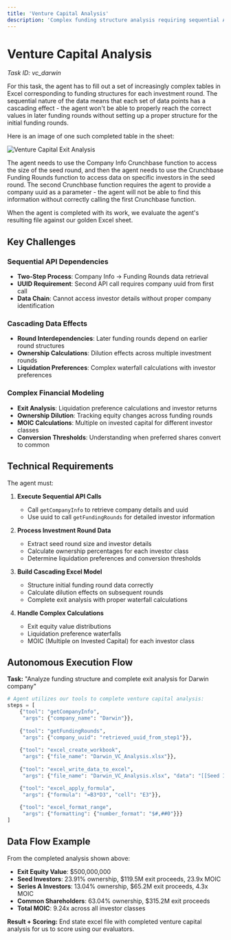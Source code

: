 ```yaml
---
title: 'Venture Capital Analysis'
description: 'Complex funding structure analysis requiring sequential API calls and cascading data dependencies across multiple investment rounds'
---
```


# Venture Capital Analysis
*Task ID: vc_darwin*

For this task, the agent has to fill out a set of increasingly complex tables in Excel corresponding to funding structures for each investment round. The sequential nature of the data means that each set of data points has a cascading effect - the agent won't be able to properly reach the correct values in later funding rounds without setting up a proper structure for the initial funding rounds.

Here is an image of one such completed table in the sheet:

![Venture Capital Exit Analysis](/images/VC-1.png)

The agent needs to use the Company Info Crunchbase function to access the size of the seed round, and then the agent needs to use the Crunchbase Funding Rounds function to access data on specific investors in the seed round. The second Crunchbase function requires the agent to provide a company uuid as a parameter - the agent will not be able to find this information without correctly calling the first Crunchbase function.

When the agent is completed with its work, we evaluate the agent's resulting file against our golden Excel sheet.

## Key Challenges

### Sequential API Dependencies
- **Two-Step Process**: Company Info → Funding Rounds data retrieval
- **UUID Requirement**: Second API call requires company uuid from first call
- **Data Chain**: Cannot access investor details without proper company identification

### Cascading Data Effects
- **Round Interdependencies**: Later funding rounds depend on earlier round structures
- **Ownership Calculations**: Dilution effects across multiple investment rounds
- **Liquidation Preferences**: Complex waterfall calculations with investor preferences

### Complex Financial Modeling
- **Exit Analysis**: Liquidation preference calculations and investor returns
- **Ownership Dilution**: Tracking equity changes across funding rounds
- **MOIC Calculations**: Multiple on invested capital for different investor classes
- **Conversion Thresholds**: Understanding when preferred shares convert to common

## Technical Requirements

The agent must:

1. **Execute Sequential API Calls**
   - Call `getCompanyInfo` to retrieve company details and uuid
   - Use uuid to call `getFundingRounds` for detailed investor information

2. **Process Investment Round Data**
   - Extract seed round size and investor details
   - Calculate ownership percentages for each investor class
   - Determine liquidation preferences and conversion thresholds

3. **Build Cascading Excel Model**
   - Structure initial funding round data correctly
   - Calculate dilution effects on subsequent rounds
   - Complete exit analysis with proper waterfall calculations

4. **Handle Complex Calculations**
   - Exit equity value distributions
   - Liquidation preference waterfalls
   - MOIC (Multiple on Invested Capital) for each investor class

## Autonomous Execution Flow

**Task:** "Analyze funding structure and complete exit analysis for Darwin company"

```python
# Agent utilizes our tools to complete venture capital analysis:
steps = [
    {"tool": "getCompanyInfo", 
     "args": {"company_name": "Darwin"}},
    
    {"tool": "getFundingRounds", 
     "args": {"company_uuid": "retrieved_uuid_from_step1"}},
    
    {"tool": "excel_create_workbook", 
     "args": {"file_name": "Darwin_VC_Analysis.xlsx"}},
    
    {"tool": "excel_write_data_to_excel", 
     "args": {"file_name": "Darwin_VC_Analysis.xlsx", "data": "[[Seed Investors, 5000000, 5000000, 23.91%], [Series A Investors, 15000000, 15000000, 13.04%], ...]"}},

    {"tool": "excel_apply_formula", 
     "args": {"formula": "=B3*D3", "cell": "E3"}},
     
    {"tool": "excel_format_range", 
     "args": {"formatting": {"number_format": "$#,##0"}}}
]
```

## Data Flow Example

From the completed analysis shown above:

- **Exit Equity Value**: $500,000,000
- **Seed Investors**: 23.91% ownership, $119.5M exit proceeds, 23.9x MOIC
- **Series A Investors**: 13.04% ownership, $65.2M exit proceeds, 4.3x MOIC  
- **Common Shareholders**: 63.04% ownership, $315.2M exit proceeds
- **Total MOIC**: 9.24x across all investor classes

**Result + Scoring:** End state excel file with completed venture capital analysis for us to score using our evaluators.
